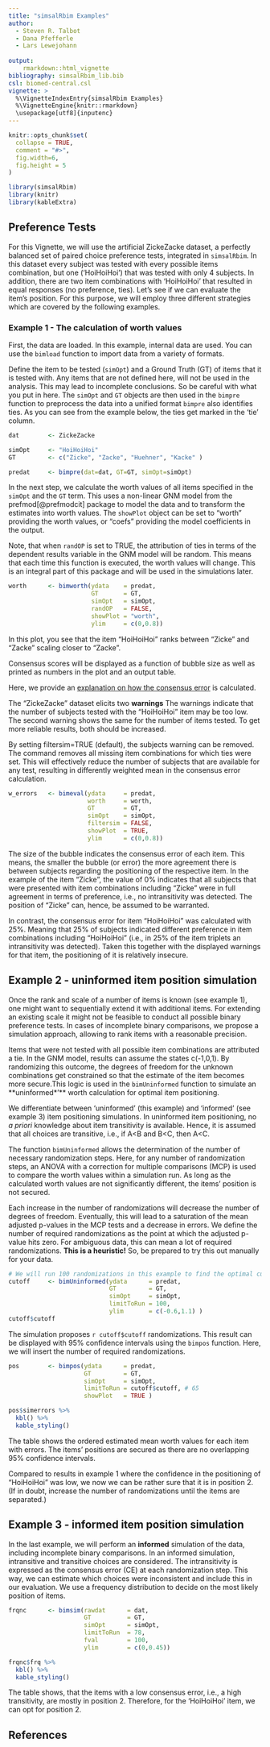 ```yaml
---
title: "simsalRbim Examples"
author: 
  - Steven R. Talbot
  - Dana Pfefferle
  - Lars Lewejohann
  
output: 
    rmarkdown::html_vignette
bibliography: simsalRbim_lib.bib
csl: biomed-central.csl
vignette: >
  %\VignetteIndexEntry{simsalRbim Examples}
  %\VignetteEngine{knitr::rmarkdown}
  \usepackage[utf8]{inputenc}
---
```


```r
knitr::opts_chunk$set(
  collapse = TRUE,
  comment = "#>",
  fig.width=6,
  fig.height = 5
)
```

```r
library(simsalRbim)
library(knitr)
library(kableExtra)
```

## Preference Tests
For this Vignette, we will use the artificial ZickeZacke dataset, a perfectly 
balanced set of paired choice preference tests, integrated in `simsalRbim`. In 
this dataset every subject was tested with every possible items combination,
but one (‘HoiHoiHoi’) that was tested with only 4 subjects. In addition, there
are two item combinations with ‘HoiHoiHoi’ that resulted in equal responses (no
preference, ties). Let’s see if we can evaluate the item’s position. For this 
purpose, we will employ three different strategies which are covered by the
following examples. 

### Example 1 - The calculation of worth values
First, the data are loaded. In this example, internal data are used. You can use
the `bimload` function to import data from a variety of formats.

Define the item to be tested (`simOpt`) and a Ground Truth (GT) of items that it 
is tested with. Any items that are not defined here, will not be used in the
analysis. This may lead to incomplete conclusions. So be careful with what you
put in here. The `simOpt` and `GT` objects are then used in the `bimpre` 
function to preprocess the data into a unified format `bimpre` also identifies 
ties. As you can see from the example below, the ties get marked in the ‘tie’ 
column. 


```r
dat        <- ZickeZacke

simOpt     <- "HoiHoiHoi"
GT         <- c("Zicke", "Zacke", "Huehner", "Kacke" )

predat     <- bimpre(dat=dat, GT=GT, simOpt=simOpt)

```

In the next step, we calculate the worth values of all items specified in the 
`simOpt` and the `GT` term. This uses a non-linear GNM model from the 
prefmod[@prefmodcit] package to model the data and to transform the estimates
into worth values. The `showPlot` object can be set to "worth" providing the
worth values, or “coefs” providing the model coefficients in the output. 

Note, that when `randOP` is set to TRUE, the attribution of ties in terms of the
dependent results variable in the GNM model will be random. This means that each
time this function is executed, the worth values will change. This is an 
integral part of this package and will be used in the simulations later.

```r
worth      <- bimworth(ydata    = predat,
                       GT       = GT,
                       simOpt   = simOpt,
                       randOP   = FALSE,
                       showPlot = "worth",
                       ylim     = c(0,0.8))
```

In this plot, you see that the item “HoiHoiHoi” ranks between “Zicke” and 
“Zacke” scaling closer to “Zacke”. 

Consensus scores will be displayed as a function of bubble size as well as 
printed as numbers in the plot and an output table.

Here, 
we provide an [explanation on how the consensus error](https://talbotsr.com/simsalRbim/articles/simsalRbim_worth_evaluation.html) 
is calculated.

The “ZickeZacke” dataset elicits two **warnings** The warnings indicate that the 
number of subjects tested with the “HoiHoiHoi” item may be too low. The second
warning shows the same for the number of items tested. To get more reliable 
results, both should be increased.

By setting filtersim=TRUE (default), the subjects warning can be removed. The
command removes all missing item combinations for which ties were set. This will
effectively reduce the number of subjects that are available for any test, 
resulting in differently weighted mean in the consensus error calculation.

```r
w_errors   <- bimeval(ydata     = predat, 
                      worth     = worth, 
                      GT        = GT, 
                      simOpt    = simOpt,
                      filtersim = FALSE,
                      showPlot  = TRUE,
                      ylim      = c(0,0.8))
```

The size of the bubble indicates the consensus error of each item. This means, 
the smaller the bubble (or error) the more agreement there is between subjects
regarding the positioning of the respective item. In the example of the item
“Zicke”, the value of 0% indicates that all subjects that were presented with 
item combinations including “Zicke” were in full agreement in terms of
preference, i.e., no intransitivity was detected. The position of “Zicke” can, 
hence, be assumed to be warranted.

In contrast, the consensus error for item “HoiHoiHoi” was calculated with 25%. 
Meaning that 25% of subjects indicated different preference in item combinations
including “HoiHoiHoi” (i.e., in 25% of the item triplets an intransitivity was 
detected). Taken this together with the displayed warnings for that item, the
positioning of it is relatively insecure. 

## Example 2 - uninformed item position simulation
Once the rank and scale of a number of items is known (see example 1), one might
want to sequentially extend it with additional items. For extending an existing 
scale it might not be feasible to conduct all possible binary preference tests.
In cases of incomplete binary comparisons, we propose a simulation approach, 
allowing to rank items with a reasonable precision.
 
Items that were not tested with all possible item combinations are attributed a
tie. In the GNM model, results can assume the states c(-1,0,1). By randomizing
this outcome, the degrees of freedom for the unknown combinations get 
constrained so that the estimate of the item becomes more secure.This logic is 
used in the `bimUninformed` function to simulate an **uninformed*’** worth 
calculation for optimal item positioning. 

We differentiate between ‘uninformed’ (this example) and ‘informed’ 
(see example 3) item positioning simulations. In uninformed item positioning, no 
*a priori* knowledge about item transitivity is available. Hence, it is assumed 
that all choices are transitive, i.e., if A<B and B<C, then A<C.

The function `bimUninformed` allows the determination of the number of necessary
randomization steps. Here, for any number of randomization steps, an ANOVA with
a correction for multiple comparisons (MCP) is used to compare the worth values
within a simulation run. As long as the calculated worth values are not 
significantly different, the items’ position is not secured. 

Each increase in the number of randomizations will decrease the number of 
degrees of freedom. Eventually, this will lead to a saturation of the mean 
adjusted p-values in the MCP tests and a decrease in errors. We define the
number of required randomizations as the point at which the adjusted p-value 
hits zero. For ambiguous data, this can mean a lot of required randomizations. 
**This is a heuristic!** So, be prepared to try this out manually for your data. 

```r
# We will run 100 randomizations in this example to find the optimal cutoff
cutoff     <- bimUninformed(ydata      = predat, 
                            GT         = GT,
                            simOpt     = simOpt, 
                            limitToRun = 100, 
                            ylim       = c(-0.6,1.1) )
cutoff$cutoff
```

The simulation proposes `r cutoff$cutoff` randomizations. This result can be
displayed with 95% confidence intervals using the `bimpos` function. Here,
we will insert the number of required randomizations.

```r
pos        <- bimpos(ydata      = predat, 
                     GT         = GT, 
                     simOpt     = simOpt, 
                     limitToRun = cutoff$cutoff, # 65
                     showPlot   = TRUE )

```

```r
pos$simerrors %>%
  kbl() %>%
  kable_styling()
```

The table shows the ordered estimated mean worth values for each item with 
errors. The items’ positions are secured as there are no overlapping 95% 
confidence intervals. 

Compared to results in example 1 where the confidence in the positioning of 
“HoiHoiHoi” was low, we now we can be rather sure that it is in position 2. 
(If in doubt, increase the number of randomizations until the items are 
separated.) 

## Example 3 - informed item position simulation

In the last example, we will perform an **informed**  simulation of the data,
including incomplete binary comparisons. In an informed simulation, intransitive 
and transitive choices are considered. The intransitivity is expressed as the
consensus error (CE) at each randomization step.
This way, we can estimate which choices were inconsistent and include this in
our evaluation. We use a frequency distribution to decide on the most likely 
position of items.  

```r
frqnc      <- bimsim(rawdat      = dat, 
                     GT          = GT, 
                     simOpt      = simOpt,
                     limitToRun  = 78, 
                     fval        = 100,
                     ylim        = c(0,0.45))
```


```r
frqnc$frq %>%
  kbl() %>%
  kable_styling() 
```

The table shows, that the items with a low consensus error, i.e.,
a high transitivity,  are mostly in position 2. Therefore, for the ‘HoiHoiHoi’
item, we can opt for position 2. 

## References


